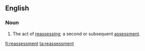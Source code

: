 ==English==
===Noun===
{{en-noun}}
# The act of [[reassess]]ing; a second or subsequent [[assessment]].

[[fi:reassessment]]
[[ta:reassessment]]